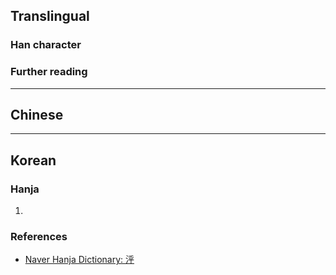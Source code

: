 {{character info}}
==Translingual==

===Han character===
{{Han char|rn=85|rad=水|as=05|sn=8|four=32149|canj=EHFD|ids=⿰氵乎}}

===Further reading===
{{Han ref|kx=0616.180|dkj=17295|hdz=31589.040|uh=6CD8}}

----

==Chinese==
{{zh-see|滹|a}}
{{zh-see|浮|v}}

----

==Korean==

===Hanja===
{{ko-hanja|[[물]] [[이름]]|호}}

# {{rfdef|ko|sort=水05}}

===References===
* [https://hanja.dict.naver.com/#/entry/ccko/f7e44f3bd4934454ae3e28a89ae32c7b Naver Hanja Dictionary: 泘]